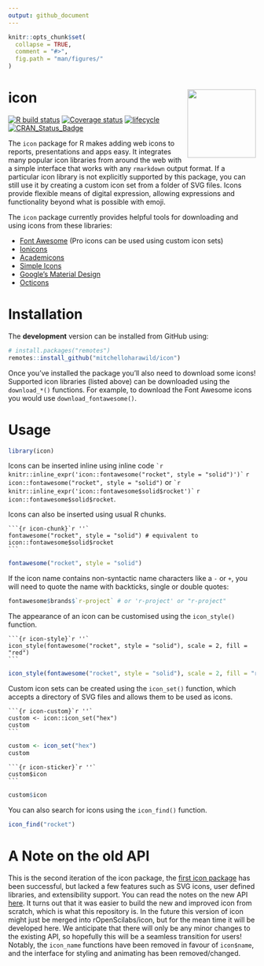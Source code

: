 ```yaml
---
output: github_document
---
```


<!-- README.md is generated from README.Rmd. Please edit that file -->

```r
knitr::opts_chunk$set(
  collapse = TRUE,
  comment = "#>",
  fig.path = "man/figures/"
)
```

# icon <a href='https://pkg.mitchelloharawild.com/icon'><img src='man/figures/logo.svg' align="right" height="139" /></a>

[![R build status](https://github.com/mitchelloharawild/icon/workflows/R-CMD-check/badge.svg)](https://github.com/mitchelloharawild/icon/actions?workflow=R-CMD-check)
[![Coverage status](https://codecov.io/gh/mitchelloharawild/icon/branch/master/graph/badge.svg)](https://codecov.io/gh/mitchelloharawild/icon?branch=master)
[![lifecycle](https://img.shields.io/badge/lifecycle-experimental-orange.svg)](https://www.tidyverse.org/lifecycle/#experimental)
[![CRAN_Status_Badge](http://www.r-pkg.org/badges/version/icon)](https://cran.r-project.org/package=icon)
<!-- [![Downloads](http://cranlogs.r-pkg.org/badges/icon?color=brightgreen)](https://cran.r-project.org/package=icon) -->

The `icon` package for R makes adding web icons to reports, presentations and apps easy. It integrates many popular icon libraries from around the web with a simple interface that works with any `rmarkdown` output format. If a particular icon library is not explicitly supported by this package, you can still use it by creating a custom icon set from a folder of SVG files. Icons provide flexible means of digital expression, allowing expressions and functionality beyond what is possible with emoji.

The `icon` package currently provides helpful tools for downloading and using icons from these libraries:

* [Font Awesome](https://github.com/FortAwesome/Font-Awesome/) (Pro icons can be used using custom icon sets)
* [Ionicons](https://github.com/ionic-team/ionicons/)
* [Academicons](https://github.com/jpswalsh/academicons)
* [Simple Icons](https://github.com/simple-icons/simple-icons/)
* [Google's Material Design](https://github.com/google/material-design-icons)
* [Octicons](https://github.com/primer/octicons)

# Installation

The **development** version can be installed from GitHub using:

```r
# install.packages("remotes")
remotes::install_github("mitchelloharawild/icon")
```

Once you've installed the package you'll also need to download some icons! Supported icon libraries (listed above) can be downloaded using the `download_*()` functions. For example, to download the Font Awesome icons you would use `download_fontawesome()`.

# Usage

```r
library(icon)
```

Icons can be inserted inline using inline code `` `r knitr::inline_expr('icon::fontawesome("rocket", style = "solid")')` `` `r icon::fontawesome("rocket", style = "solid")` or `` `r knitr::inline_expr('icon::fontawesome$solid$rocket')` `` `r icon::fontawesome$solid$rocket`.

Icons can also be inserted using usual R chunks.

````
```{r icon-chunk}`r ''`
fontawesome("rocket", style = "solid") # equivalent to icon::fontawesome$solid$rocket
```
````
```r
fontawesome("rocket", style = "solid")
```

If the icon name contains non-syntactic name characters like a `-` or `+`, you will need to quote the name with backticks, single or double quotes:

```r
fontawesome$brands$`r-project` # or 'r-project' or "r-project"
```


The appearance of an icon can be customised using the `icon_style()` function.


````
```{r icon-style}`r ''`
icon_style(fontawesome("rocket", style = "solid"), scale = 2, fill = "red")
```
````
```r
icon_style(fontawesome("rocket", style = "solid"), scale = 2, fill = "red")
```

Custom icon sets can be created using the `icon_set()` function, which accepts a directory of SVG files and allows them to be used as icons.

````
```{r icon-custom}`r ''`
custom <- icon::icon_set("hex")
custom
```
````
```r
custom <- icon_set("hex")
custom
```

````
```{r icon-sticker}`r ''`
custom$icon
```
````
```r
custom$icon
```

You can also search for icons using the `icon_find()` function.

```r
icon_find("rocket")
```

# A Note on the old API

This is the second iteration of the icon package, the [first icon package](https://github.com/ropenscilabs/icon) has been successful, but lacked a few features such as SVG icons, user defined libraries, and extensibility support. You can read the notes on the new API [here](https://github.com/ropenscilabs/icon/issues/19). It turns out that it was easier to build the new and improved icon from scratch, which is what this repository is. In the future this version of icon might just be merged into rOpenScilabs/icon, but for the mean time it will be developed here. We anticipate that there will only be any minor changes to the existing API, so hopefully this will be a seamless transition for users! Notably, the `icon_name` functions have been removed in favour of `icon$name`, and the interface for styling and animating has been removed/changed.

